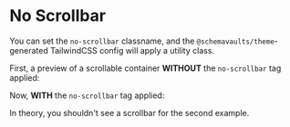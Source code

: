 
<Meta of={NoScrollbarStories} />

# No Scrollbar

You can set the `no-scrollbar` classname, and the `@schemavaults/theme`-generated TailwindCSS config will apply a utility class.

First, a preview of a scrollable container **WITHOUT** the `no-scrollbar` tag applied:

<Canvas of={NoScrollbarStories.WithoutNoScrollbarUtility} />

Now, **WITH** the `no-scrollbar` tag applied:

<Canvas of={NoScrollbarStories.WithNoScrollbarUtilityEnabled} />

In theory, you shouldn't see a scrollbar for the second example.
